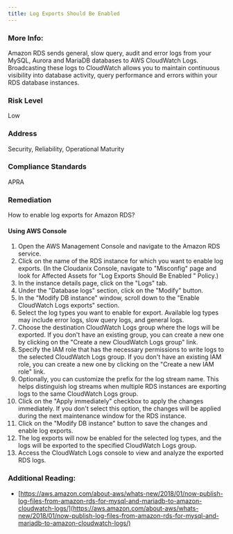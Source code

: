 ```yaml
---
title: Log Exports Should Be Enabled
---
```


### More Info:

Amazon RDS sends general, slow query, audit and error logs from your MySQL, Aurora and MariaDB databases to AWS CloudWatch Logs. Broadcasting these logs to CloudWatch allows you to maintain continuous visibility into database activity, query performance and errors within your RDS database instances.

### Risk Level

Low

### Address

Security, Reliability, Operational Maturity

### Compliance Standards

APRA

### Remediation

How to enable log exports for Amazon RDS?

#### Using AWS Console

1. Open the AWS Management Console and navigate to the Amazon RDS service.
2. Click on the name of the RDS instance for which you want to enable log exports.
    (In the Cloudanix Console, navigate to "Misconfig" page and look for Affected Assets for "Log Exports Should Be Enabled " Policy.)
3. In the instance details page, click on the "Logs" tab.
4. Under the "Database logs" section, click on the "Modify" button.
5. In the "Modify DB instance" window, scroll down to the "Enable CloudWatch Logs exports" section.
6. Select the log types you want to enable for export. Available log types may include error logs, slow query logs, and general logs.
7. Choose the destination CloudWatch Logs group where the logs will be exported. If you don't have an existing group, you can create a new one by clicking on the "Create a new CloudWatch Logs group" link.
8. Specify the IAM role that has the necessary permissions to write logs to the selected CloudWatch Logs group. If you don't have an existing IAM role, you can create a new one by clicking on the "Create a new IAM role" link.
9. Optionally, you can customize the prefix for the log stream name. This helps distinguish log streams when multiple RDS instances are exporting logs to the same CloudWatch Logs group.
10. Click on the "Apply immediately" checkbox to apply the changes immediately. If you don't select this option, the changes will be applied during the next maintenance window for the RDS instance.
11. Click on the "Modify DB instance" button to save the changes and enable log exports.
12. The log exports will now be enabled for the selected log types, and the logs will be exported to the specified CloudWatch Logs group.
13. Access the CloudWatch Logs console to view and analyze the exported RDS logs.

### Additional Reading:

- [https://aws.amazon.com/about-aws/whats-new/2018/01/now-publish-log-files-from-amazon-rds-for-mysql-and-mariadb-to-amazon-cloudwatch-logs/](https://aws.amazon.com/about-aws/whats-new/2018/01/now-publish-log-files-from-amazon-rds-for-mysql-and-mariadb-to-amazon-cloudwatch-logs/)
